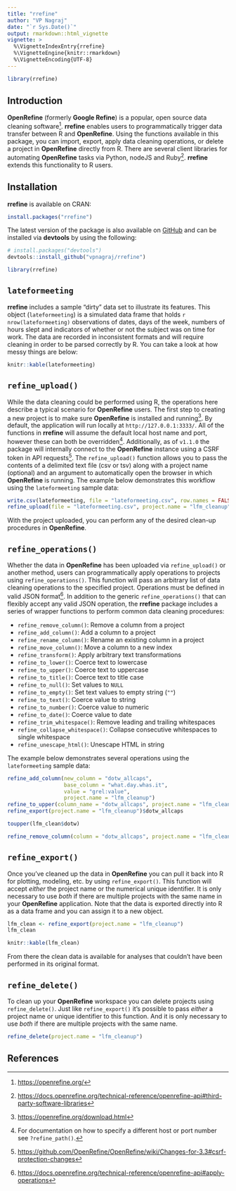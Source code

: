 ```yaml
---
title: "rrefine"
author: "VP Nagraj"
date: "`r Sys.Date()`"
output: rmarkdown::html_vignette
vignette: >
  %\VignetteIndexEntry{rrefine}
  %\VignetteEngine{knitr::rmarkdown}
  %\VignetteEncoding{UTF-8}
---
```


```r
library(rrefine)
```

## Introduction

**OpenRefine** (formerly **Google Refine**) is a popular, open source data cleaning software[^1]. **rrefine** enables users to programmatically trigger data transfer between R and **OpenRefine**. Using the functions available in this package, you can import, export, apply data cleaning operations, or delete a project in **OpenRefine** directly from R. There are several client libraries for automating **OpenRefine** tasks via Python, nodeJS and Ruby[^2]. **rrefine** extends this functionality to R users.

## Installation

**rrefine** is available on CRAN:

```r
install.packages("rrefine")
```

The latest version of the package is also available on [GitHub](https://github.com/vpnagraj/rrefine) and can be installed via **devtools** by using the following:

```r
# install.packages("devtools")
devtools::install_github("vpnagraj/rrefine")
```

```r
library(rrefine)
```

## `lateformeeting`

**rrefine** includes a sample "dirty" data set to illustrate its features. This object (`lateformeeting`) is a simulated data frame that holds `r nrow(lateformeeting)` observations of dates, days of the week, numbers of hours slept and indicators of whether or not the subject was on time for work. The data are recorded in inconsistent formats and will require cleaning in order to be parsed correctly by R. You can take a look at how messy things are below:

```r
knitr::kable(lateformeeting)
```

## `refine_upload()`

While the data cleaning could be performed using R, the operations here describe a typical scenario for **OpenRefine** users. The first step to creating a new project is to make sure **OpenRefine** is installed and running[^3]. By default, the application will run locally at `http://127.0.0.1:3333/`. All of the functions in **rrefine** will assume the default local host name and port, however these can both be overridden[^4]. Additionally, as of `v1.1.0` the package will internally connect to the **OpenRefine** instance using a CSRF token in API requests[^5]. The `refine_upload()` function allows you to pass the contents of a delimited text file (csv or tsv) along with a project name (optional) and an argument to automatically open the browser in which **OpenRefine** is running. The example below demonstrates this workflow using the `lateformeeting` sample data:

```r
write.csv(lateformeeting, file = "lateformeeting.csv", row.names = FALSE)
refine_upload(file = "lateformeeting.csv", project.name = "lfm_cleanup", open.browser = TRUE)
```

With the project uploaded, you can perform any of the desired clean-up procedures in **OpenRefine**.

## `refine_operations()`

Whether the data in **OpenRefine** has been uploaded via `refine_upload()` or another method, users can programmatically apply operations to projects using `refine_operations()`. This function will pass an arbitrary list of data cleaning operations to the specified project. Operations must be defined in valid JSON format[^6]. In addition to the generic `refine_operations()` that can flexibly accept any valid JSON operation, the **rrefine** package includes a series of wrapper functions to perform common data cleaning procedures:

- `refine_remove_column()`: Remove a column from a project
- `refine_add_column()`: Add a column to a project
- `refine_rename_column()`: Rename an existing column in a project
- `refine_move_column()`: Move a column to a new index
- `refine_transform()`: Apply arbitrary text transformations
- `refine_to_lower()`: Coerce text to lowercase
- `refine_to_upper()`: Coerce text to uppercase
- `refine_to_title()`: Coerce text to title case
- `refine_to_null()`: Set values to `NULL`
- `refine_to_empty()`: Set text values to empty string (`""`)
- `refine_to_text()`: Coerce value to string
- `refine_to_number()`: Coerce value to numeric
- `refine_to_date()`: Coerce value to date
- `refine_trim_whitespace()`: Remove leading and trailing whitespaces
- `refine_collapse_whitespace()`: Collapse consecutive whitespaces to single whitespace
- `refine_unescape_html()`: Unescape HTML in string

The example below demonstrates several operations using the `lateformeeting` sample data:

```r
refine_add_column(new_column = "dotw_allcaps", 
                  base_column = "what.day.whas.it", 
                  value = "grel:value",
                  project.name = "lfm_cleanup")
refine_to_upper(column_name = "dotw_allcaps", project.name = "lfm_cleanup")
refine_export(project.name = "lfm_cleanup")$dotw_allcaps
```

```r
toupper(lfm_clean$dotw)
```

```r
refine_remove_column(column = "dotw_allcaps", project.name = "lfm_cleanup")
```

## `refine_export()`

Once you've cleaned up the data in **OpenRefine** you can pull it back into R for plotting, modeling, etc. by using `refine_export()`. This function will accept *either* the project name or the numerical unique identifier. It is only necessary to use *both* if there are multiple projects with the same name in your **OpenRefine** application. Note that the data is exported directly into R as a data frame and you can assign it to a new object.

```r
lfm_clean <- refine_export(project.name = "lfm_cleanup")
lfm_clean
```

```r
knitr::kable(lfm_clean)
```

From there the clean data is available for analyses that couldn't have been performed in its original format.

## `refine_delete()`

To clean up your **OpenRefine** workspace you can delete projects using `refine_delete()`. Just like `refine_export()` it's possible to pass *either* a project name or unique identifier to this function. And it is only necessary to use *both* if there are multiple projects with the same name.

```r
refine_delete(project.name = "lfm_cleanup")
```

## References

[^1]: <https://openrefine.org/>
[^2]: <https://docs.openrefine.org/technical-reference/openrefine-api#third-party-software-libraries>
[^3]: <https://openrefine.org/download.html>
[^4]: For documentation on how to specify a different host or port number see `?refine_path()`.
[^5]: <https://github.com/OpenRefine/OpenRefine/wiki/Changes-for-3.3#csrf-protection-changes>
[^6]: <https://docs.openrefine.org/technical-reference/openrefine-api#apply-operations>
